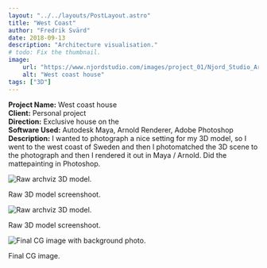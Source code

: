 ```yaml
---
layout: "../../layouts/PostLayout.astro"
title: "West Coast"
author: "Fredrik Svärd"
date: 2018-09-13
description: "Architecture visualisation."
# todo: Fix the thumbnail.
image:
    url: "https://www.njordstudio.com/images/project_01/Njord_Studio_Archviz_Westcoast_04.jpg"
    alt: "West coast house"
tags: ["3D"]
---
```



<b>Project Name:</b> West coast house<br />
<b>Client:</b> Personal project<br />
<b>Direction:</b> Exclusive house on the<br />
<b>Software Used:</b> Autodesk Maya, Arnold Renderer, Adobe Photoshop<br />
<b>Description:</b> I wanted to photograph a nice setting for my 3D model, so I went to the west coast of Sweden and then I photomatched the 3D scene to the photograph and then I rendered it out in Maya / Arnold. Did the mattepainting in Photoshop.<br />


![Raw archviz 3D model.](../../../src/images/project_01/Njord_Studio_Archviz_Westcoast_01.jpg)
<figcaption>Raw 3D model screenshoot.</figcaption>

![Raw archviz 3D model.](../../../src/images/project_01/Njord_Studio_Archviz_Westcoast_02.jpg)
<figcaption>Raw 3D model screenshoot.</figcaption>

![Final CG image with background photo.](../../../src/images/project_01/Njord_Studio_Archviz_Westcoast_04.jpg)
<figcaption>Final CG image.</figcaption>